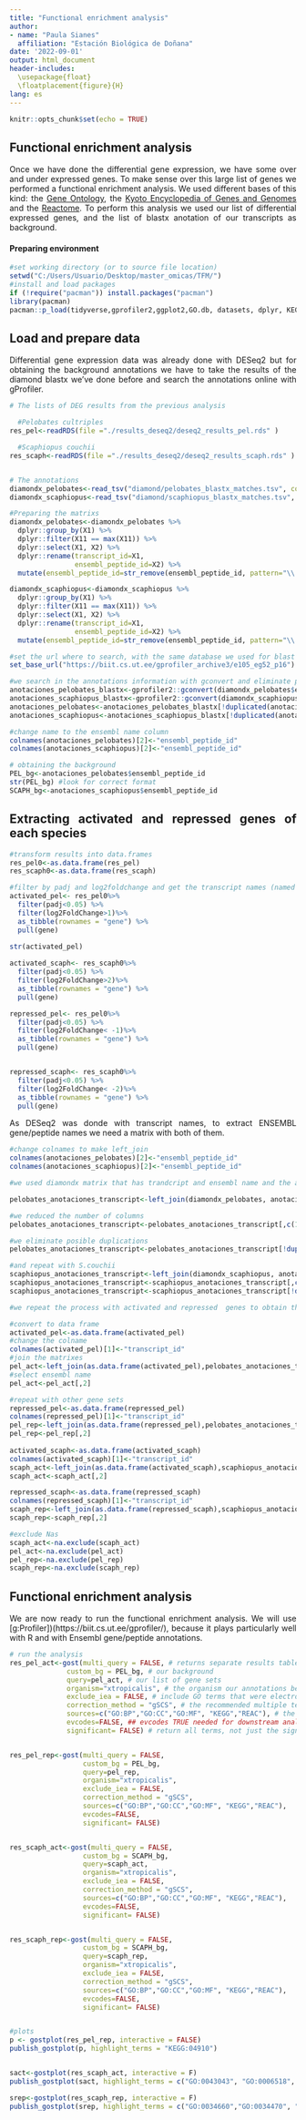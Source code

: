 ---
title: "Functional enrichment analysis"
author: 
- name: "Paula Sianes"
  affiliation: "Estación Biológica de Doñana"
date: '2022-09-01'
output: html_document
header-includes:
  \usepackage{float}
  \floatplacement{figure}{H}
lang: es
---

```{r setup, include=FALSE}
knitr::opts_chunk$set(echo = TRUE)
```

<div style="text-align: justify">

## Functional enrichment analysis

Once we have done the differential gene expression, we have some over and under expressed genes. To make sense over this large list of genes we performed a functional enrichment analysis. We used different bases of this kind: the [Gene Ontology](http://geneontology.org/), the [Kyoto Encyclopedia of Genes and Genomes](https://www.genome.jp/kegg/) and the [Reactome](https://reactome.org/).
To perform this analysis we used our list of differential expressed genes, and the list of blastx anotation of our transcripts as background.

#### Preparing environment

```{r,eval=FALSE, echo=TRUE}
#set working directory (or to source file location)
setwd("C:/Users/Usuario/Desktop/master_omicas/TFM/")
#install and load packages
if (!require("pacman")) install.packages("pacman")
library(pacman)
pacman::p_load(tidyverse,gprofiler2,ggplot2,GO.db, datasets, dplyr, KEGGgraph,readr)

```

## Load and prepare data

Differential gene expression data was already done with DESeq2 but for obtaining the background annotations we have to take the results of the diamond blastx we've done before and search the annotations online with gProfiler.

```{r, eval=FALSE, echo=TRUE}
# The lists of DEG results from the previous analysis

  #Pelobates cultriples
res_pel<-readRDS(file ="./results_deseq2/deseq2_results_pel.rds" ) 

  #Scaphiopus couchii
res_scaph<-readRDS(file ="./results_deseq2/deseq2_results_scaph.rds" )


# The annotations
diamondx_pelobates<-read_tsv("diamond/pelobates_blastx_matches.tsv", col_names = F)
diamondx_scaphiopus<-read_tsv("diamond/scaphiopus_blastx_matches.tsv", col_names = F)

#Preparing the matrixs
diamondx_pelobates<-diamondx_pelobates %>%
  dplyr::group_by(X1) %>%
  dplyr::filter(X11 == max(X11)) %>%
  dplyr::select(X1, X2) %>%
  dplyr::rename(transcript_id=X1,
                ensembl_peptide_id=X2) %>%
  mutate(ensembl_peptide_id=str_remove(ensembl_peptide_id, pattern="\\.\\d+"))

diamondx_scaphiopus<-diamondx_scaphiopus %>%
  dplyr::group_by(X1) %>%
  dplyr::filter(X11 == max(X11)) %>%
  dplyr::select(X1, X2) %>%
  dplyr::rename(transcript_id=X1,
                ensembl_peptide_id=X2) %>%
  mutate(ensembl_peptide_id=str_remove(ensembl_peptide_id, pattern="\\.\\d+"))

#set the url where to search, with the same database we used for blast
set_base_url("https://biit.cs.ut.ee/gprofiler_archive3/e105_eg52_p16")

#we search in the annotations information with gconvert and eliminate posible duplicates.
anotaciones_pelobates_blastx<-gprofiler2::gconvert(diamondx_pelobates$ensembl_peptide_id, organism = "xtropicalis", target="UNIPROT_GN", mthreshold = 1)
anotaciones_scaphiopus_blastx<-gprofiler2::gconvert(diamondx_scaphiopus$ensembl_peptide_id, organism = "xtropicalis", target="UNIPROT_GN", mthreshold = 1)
anotaciones_pelobates<-anotaciones_pelobates_blastx[!duplicated(anotaciones_pelobates_blastx), ]
anotaciones_scaphiopus<-anotaciones_scaphiopus_blastx[!duplicated(anotaciones_scaphiopus_blastx), ]

#change name to the ensembl name column
colnames(anotaciones_pelobates)[2]<-"ensembl_peptide_id"
colnames(anotaciones_scaphiopus)[2]<-"ensembl_peptide_id"

# obtaining the background
PEL_bg<-anotaciones_pelobates$ensembl_peptide_id
str(PEL_bg) #look for correct format
SCAPH_bg<-anotaciones_scaphiopus$ensembl_peptide_id
```


## Extracting activated and repressed genes of each species

```{r, eval=FALSE, echo=TRUE}

#transform results into data.frames
res_pel0<-as.data.frame(res_pel)
res_scaph0<-as.data.frame(res_scaph)

#filter by padj and log2foldchange and get the transcript names (named as gene)
activated_pel<- res_pel0%>%
  filter(padj<0.05) %>%
  filter(log2FoldChange>1)%>%
  as_tibble(rownames = "gene") %>%
  pull(gene)
  
str(activated_pel)

activated_scaph<- res_scaph0%>%
  filter(padj<0.05) %>%
  filter(log2FoldChange>2)%>%
  as_tibble(rownames = "gene") %>%
  pull(gene)

repressed_pel<- res_pel0%>%
  filter(padj<0.05) %>%
  filter(log2FoldChange< -1)%>%
  as_tibble(rownames = "gene") %>%
  pull(gene)


repressed_scaph<- res_scaph0%>%
  filter(padj<0.05) %>%
  filter(log2FoldChange< -2)%>%
  as_tibble(rownames = "gene") %>%
  pull(gene)

```

As DESeq2 was donde with transcript names, to extract ENSEMBL gene/peptide names we need a matrix with both of them. 

```{r, eval=FALSE, echo=TRUE}
#change colnames to make left_join
colnames(anotaciones_pelobates)[2]<-"ensembl_peptide_id"
colnames(anotaciones_scaphiopus)[2]<-"ensembl_peptide_id"

#we used diamondx matrix that has trandcript and ensembl name and the annotation matrix that includes ensembl name and annotation. Using left join we join both matrix by ensembl id and have the transcripts names and the anottation together.

pelobates_anotaciones_transcript<-left_join(diamondx_pelobates, anotaciones_pelobates, by= "ensembl_peptide_id")

#we reduced the number of columns
pelobates_anotaciones_transcript<-pelobates_anotaciones_transcript[,c(1,2,5,6,7)]

#we eliminate posible duplications
pelobates_anotaciones_transcript<-pelobates_anotaciones_transcript[!duplicated(pelobates_anotaciones_transcript), ]

#and repeat with S.couchii
scaphiopus_anotaciones_transcript<-left_join(diamondx_scaphiopus, anotaciones_scaphiopus, by= "ensembl_peptide_id")
scaphiopus_anotaciones_transcript<-scaphiopus_anotaciones_transcript[,c(1,2,5,6,7)]
scaphiopus_anotaciones_transcript<-scaphiopus_anotaciones_transcript[!duplicated(scaphiopus_anotaciones_transcript), ]

#we repeat the process with activated and repressed  genes to obtain their transcript_id, ensembl name and annotations in the same matrix

#convert to data frame
activated_pel<-as.data.frame(activated_pel)
#change the colname
colnames(activated_pel)[1]<-"transcript_id"
#join the matrixes
pel_act<-left_join(as.data.frame(activated_pel),pelobates_anotaciones_transcript, by="transcript_id")
#select ensembl name
pel_act<-pel_act[,2]

#repeat with other gene sets
repressed_pel<-as.data.frame(repressed_pel)
colnames(repressed_pel)[1]<-"transcript_id"
pel_rep<-left_join(as.data.frame(repressed_pel),pelobates_anotaciones_transcript, by="transcript_id")
pel_rep<-pel_rep[,2]
  
activated_scaph<-as.data.frame(activated_scaph)
colnames(activated_scaph)[1]<-"transcript_id"
scaph_act<-left_join(as.data.frame(activated_scaph),scaphiopus_anotaciones_transcript, by="transcript_id")
scaph_act<-scaph_act[,2]

repressed_scaph<-as.data.frame(repressed_scaph)
colnames(repressed_scaph)[1]<-"transcript_id"
scaph_rep<-left_join(as.data.frame(repressed_scaph),scaphiopus_anotaciones_transcript, by="transcript_id")
scaph_rep<-scaph_rep[,2]

#exclude Nas
scaph_act<-na.exclude(scaph_act)
pel_act<-na.exclude(pel_act)
pel_rep<-na.exclude(pel_rep)
scaph_rep<-na.exclude(scaph_rep)

```


## Functional enrichment analysis

We are now ready to run the functional enrichment analysis. We will use [g:Profiler])(https://biit.cs.ut.ee/gprofiler/), because it plays particularly well with R and with Ensembl gene/peptide annotations.  

```{r, eval=FALSE, echo=TRUE}

# run the analysis
res_pel_act<-gost(multi_query = FALSE, # returns separate results tables for multiquery
              custom_bg = PEL_bg, # our background
              query=pel_act, # our list of gene sets
              organism="xtropicalis", # the organism our annotations belong to
              exclude_iea = FALSE, # include GO terms that were electronically assigned
              correction_method = "gSCS", # the recommended multiple testing correction.
              sources=c("GO:BP","GO:CC","GO:MF", "KEGG","REAC"), # the functional sets we are interested in 
              evcodes=FALSE, ## evcodes TRUE needed for downstream analysis like enrichment maps in Cytoscape, but this takes longer.
              significant= FALSE) # return all terms, not just the significant ones


res_pel_rep<-gost(multi_query = FALSE, 
                  custom_bg = PEL_bg, 
                  query=pel_rep, 
                  organism="xtropicalis", 
                  exclude_iea = FALSE, 
                  correction_method = "gSCS", 
                  sources=c("GO:BP","GO:CC","GO:MF", "KEGG","REAC"), 
                  evcodes=FALSE, 
                  significant= FALSE)


res_scaph_act<-gost(multi_query = FALSE, 
                  custom_bg = SCAPH_bg, 
                  query=scaph_act, 
                  organism="xtropicalis", 
                  exclude_iea = FALSE, 
                  correction_method = "gSCS", 
                  sources=c("GO:BP","GO:CC","GO:MF", "KEGG","REAC"), 
                  evcodes=FALSE, 
                  significant= FALSE) 


res_scaph_rep<-gost(multi_query = FALSE, 
                  custom_bg = SCAPH_bg, 
                  query=scaph_rep, 
                  organism="xtropicalis", 
                  exclude_iea = FALSE, 
                  correction_method = "gSCS", 
                  sources=c("GO:BP","GO:CC","GO:MF", "KEGG","REAC"), 
                  evcodes=FALSE,
                  significant= FALSE)


#plots
p <- gostplot(res_pel_rep, interactive = FALSE)
publish_gostplot(p, highlight_terms = "KEGG:04910")


sact<-gostplot(res_scaph_act, interactive = F)
publish_gostplot(sact, highlight_terms = c("GO:0043043", "GO:0006518", "REAC:R-XTR-8953854", "GO:0003723"))

srep<-gostplot(res_scaph_rep, interactive = F)
publish_gostplot(srep, highlight_terms = c("GO:0034660","GO:0034470", "GO:0031047"))

```



